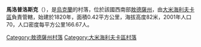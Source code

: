 {{coord|47|0|46|N|29|44|23|E|scale:30000|display=title}}

'''馬洛普洛斯克'''（{{lang-uk|Малоплоске}}），是[[烏克蘭|烏克蘭]]的村落，位於該國西南部[[敖德薩州|敖德薩州]]，由[[大米海利夫卡區|大米海利夫卡區]]負責管轄，始建於1820年，面積0.42平方公里，海拔高度82米，2001年人口70，人口密度每平方公里166.67人。

{{DEFAULTSORT:Малоплоске}}
[[Category:敖德薩州村落|Category:敖德薩州村落]]
[[Category:大米海利夫卡區村落|Category:大米海利夫卡區村落]]


{{Odessa-geo-stub}}